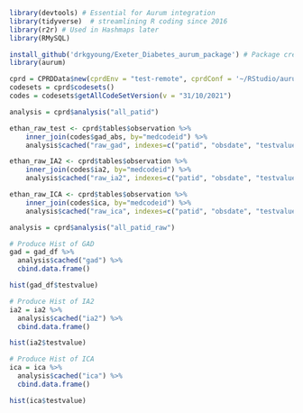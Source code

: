 
``` r
library(devtools) # Essential for Aurum integration
library(tidyverse)  # streamlining R coding since 2016
library(r2r) # Used in Hashmaps later
library(RMySQL)

install_github('drkgyoung/Exeter_Diabetes_aurum_package') # Package created by Exeter University to work with CPRD data
library(aurum)

cprd = CPRDData$new(cprdEnv = "test-remote", cprdConf = '~/RStudio/aurum.yaml')
codesets = cprd$codesets()
codes = codesets$getAllCodeSetVersion(v = "31/10/2021")
```


``` r
analysis = cprd$analysis("all_patid")

ethan_raw_test <- cprd$tables$observation %>%
    inner_join(codes$gad_abs, by="medcodeid") %>%
    analysis$cached("raw_gad", indexes=c("patid", "obsdate", "testvalue", "numunitid"))

ethan_raw_IA2 <- cprd$tables$observation %>%
    inner_join(codes$ia2, by="medcodeid") %>%
    analysis$cached("raw_ia2", indexes=c("patid", "obsdate", "testvalue", "numunitid"))

ethan_raw_ICA <- cprd$tables$observation %>%
    inner_join(codes$ica, by="medcodeid") %>%
    analysis$cached("raw_ica", indexes=c("patid", "obsdate", "testvalue", "numunitid"))

```

``` r
analysis = cprd$analysis("all_patid_raw")

# Produce Hist of GAD
gad = gad_df %>%
  analysis$cached("gad") %>%
  cbind.data.frame()

hist(gad_df$testvalue)

# Produce Hist of IA2
ia2 = ia2 %>%
  analysis$cached("ia2") %>%
  cbind.data.frame()

hist(ia2$testvalue)

# Produce Hist of ICA
ica = ica %>%
  analysis$cached("ica") %>%
  cbind.data.frame()

hist(ica$testvalue)

```

